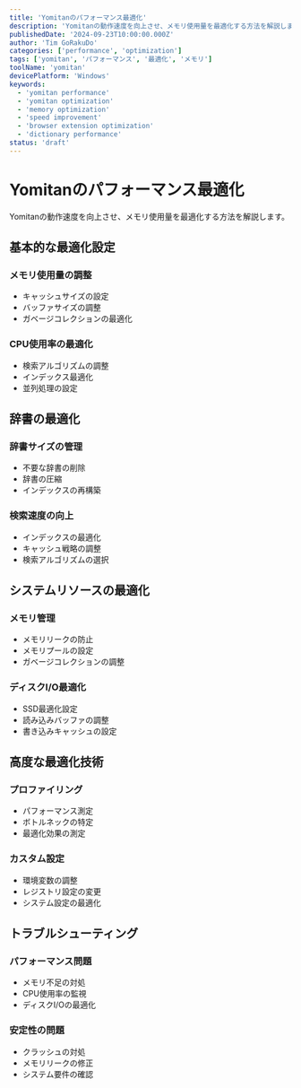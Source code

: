 ```yaml
---
title: 'Yomitanのパフォーマンス最適化'
description: 'Yomitanの動作速度を向上させ、メモリ使用量を最適化する方法を解説します。'
publishedDate: '2024-09-23T10:00:00.000Z'
author: 'Tim GoRakuDo'
categories: ['performance', 'optimization']
tags: ['yomitan', 'パフォーマンス', '最適化', 'メモリ']
toolName: 'yomitan'
devicePlatform: 'Windows'
keywords:
  - 'yomitan performance'
  - 'yomitan optimization'
  - 'memory optimization'
  - 'speed improvement'
  - 'browser extension optimization'
  - 'dictionary performance'
status: 'draft'
---
```


# Yomitanのパフォーマンス最適化

Yomitanの動作速度を向上させ、メモリ使用量を最適化する方法を解説します。

## 基本的な最適化設定

### メモリ使用量の調整

- キャッシュサイズの設定
- バッファサイズの調整
- ガベージコレクションの最適化

### CPU使用率の最適化

- 検索アルゴリズムの調整
- インデックス最適化
- 並列処理の設定

## 辞書の最適化

### 辞書サイズの管理

- 不要な辞書の削除
- 辞書の圧縮
- インデックスの再構築

### 検索速度の向上

- インデックスの最適化
- キャッシュ戦略の調整
- 検索アルゴリズムの選択

## システムリソースの最適化

### メモリ管理

- メモリリークの防止
- メモリプールの設定
- ガベージコレクションの調整

### ディスクI/O最適化

- SSD最適化設定
- 読み込みバッファの調整
- 書き込みキャッシュの設定

## 高度な最適化技術

### プロファイリング

- パフォーマンス測定
- ボトルネックの特定
- 最適化効果の測定

### カスタム設定

- 環境変数の調整
- レジストリ設定の変更
- システム設定の最適化

## トラブルシューティング

### パフォーマンス問題

- メモリ不足の対処
- CPU使用率の監視
- ディスクI/Oの最適化

### 安定性の問題

- クラッシュの対処
- メモリリークの修正
- システム要件の確認
